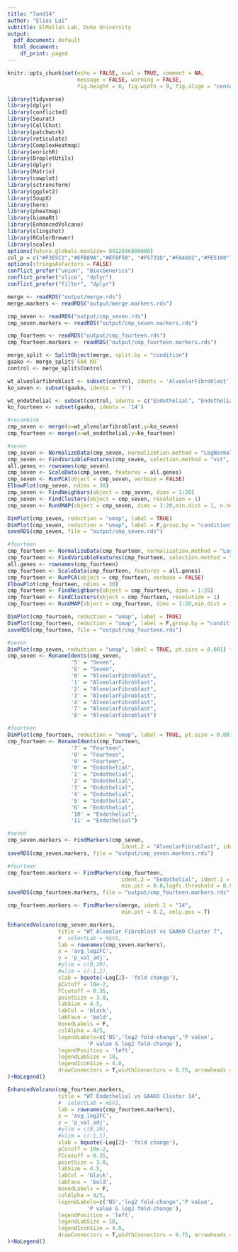 ```yaml
---
title: "7and14"
author: "Elias Lai"
subtitle: ElMallah Lab, Duke University
output:
  pdf_document: default
  html_document:
    df_print: paged
---
```


```r
knitr::opts_chunk$set(echo = FALSE, eval = TRUE, comment = NA, 
                      message = FALSE, warning = FALSE,
                      fig.height = 6, fig.width = 9, fig.align = "center")
```

```r
library(tidyverse)
library(dplyr)
library(conflicted)
library(Seurat)
library(CellChat)
library(patchwork)
library(reticulate)
library(ComplexHeatmap)
library(enrichR)
library(DropletUtils)
library(dplyr)
library(Matrix)
library(cowplot)
library(sctransform)
library(ggplot2)
library(SoupX)
library(here)
library(pheatmap)
library(biomaRt)
library(EnhancedVolcano)
library(slingshot)
library(RColorBrewer)
library(scales)
options(future.globals.maxSize= 8912896000000)
col_p = c("#F3E5C2","#EFB89A","#EF8F50", "#F5731D","#FA4602","#FE5100")
options(stringsAsFactors = FALSE)
conflict_prefer("union", "BiocGenerics")
conflict_prefer("slice", "dplyr")
conflict_prefer("filter", "dplyr")
```

```r
merge <- readRDS("output/merge.rds")
merge.markers <- readRDS("output/merge.markers.rds")

cmp_seven <- readRDS("output/cmp_seven.rds")
cmp_seven.markers <- readRDS("output/cmp_seven.markers.rds")

cmp_fourteen <- readRDS("output/cmp_fourteen.rds")
cmp_fourteen.markers <- readRDS("output/cmp_fourteen.markers.rds")
```

```r
merge_split <- SplitObject(merge, split.by = "condition")
gaako <- merge_split$`GAA KO`
control <- merge_split$Control

wt_alveolarfibroblast <- subset(control, idents = 'AlveolarFibroblast')
ko_seven <- subset(gaako, idents = '7')

wt_endothelial <- subset(control, idents = c("Endothelial", "Endothelial2"))
ko_fourteen <- subset(gaako, idents = '14')

#recombine
cmp_seven <- merge(x=wt_alveolarfibroblast,y=ko_seven)
cmp_fourteen <- merge(x=wt_endothelial,y=ko_fourteen)
```

```r
#seven
cmp_seven <- NormalizeData(cmp_seven, normalization.method = "LogNormalize", scale.factor = 10000)
cmp_seven <- FindVariableFeatures(cmp_seven, selection.method = "vst", nfeatures = 2000)
all.genes <- rownames(cmp_seven)
cmp_seven <- ScaleData(cmp_seven, features = all.genes)
cmp_seven <- RunPCA(object = cmp_seven, verbose = FALSE)
ElbowPlot(cmp_seven, ndims = 30)
cmp_seven <- FindNeighbors(object = cmp_seven, dims = 1:20)
cmp_seven <- FindClusters(object = cmp_seven, resolution = 1)
cmp_seven <- RunUMAP(object = cmp_seven, dims = 1:20,min.dist = 1, n.neighbors = 40, spread = 5, local.connectivity = 20)

DimPlot(cmp_seven, reduction = "umap", label = TRUE)
DimPlot(cmp_seven, reduction = "umap", label = F,group.by = "condition")
saveRDS(cmp_seven, file = "output/cmp_seven.rds")

#fourteen
cmp_fourteen <- NormalizeData(cmp_fourteen, normalization.method = "LogNormalize", scale.factor = 10000)
cmp_fourteen <- FindVariableFeatures(cmp_fourteen, selection.method = "vst", nfeatures = 2000)
all.genes <- rownames(cmp_fourteen)
cmp_fourteen <- ScaleData(cmp_fourteen, features = all.genes)
cmp_fourteen <- RunPCA(object = cmp_fourteen, verbose = FALSE)
ElbowPlot(cmp_fourteen, ndims = 30)
cmp_fourteen <- FindNeighbors(object = cmp_fourteen, dims = 1:20)
cmp_fourteen <- FindClusters(object = cmp_fourteen, resolution = 1)
cmp_fourteen <- RunUMAP(object = cmp_fourteen, dims = 1:20,min.dist = 1, n.neighbors = 40, spread = 5, local.connectivity = 20)

DimPlot(cmp_fourteen, reduction = "umap", label = TRUE)
DimPlot(cmp_fourteen, reduction = "umap", label = F,group.by = "condition")
saveRDS(cmp_fourteen, file = "output/cmp_fourteen.rds")
```

```r
#seven
DimPlot(cmp_seven, reduction = "umap", label = TRUE, pt.size = 0.001) + NoLegend()
cmp_seven <- RenameIdents(cmp_seven,
                    '5' = "Seven",
                    '6' = "Seven",
                    '0' = "AlveolarFibroblast",
                    '1' = "AlveolarFibroblast",
                    '2' = "AlveolarFibroblast",
                    '3' = "AlveolarFibroblast",
                    '4' = "AlveolarFibroblast",
                    '7' = "AlveolarFibroblast",
                    '8' = "AlveolarFibroblast")

#fourteen
DimPlot(cmp_fourteen, reduction = "umap", label = TRUE, pt.size = 0.001) + NoLegend()
cmp_fourteen <- RenameIdents(cmp_fourteen,
                    '7' = "Fourteen",
                    '8' = "Fourteen",
                    '9' = "Fourteen",
                    '0' = "Endothelial",
                    '1' = "Endothelial",
                    '2' = "Endothelial",
                    '3' = "Endothelial",
                    '4' = "Endothelial",
                    '5' = "Endothelial",
                    '6' = "Endothelial",
                    '10' = "Endothelial",
                    '11' = "Endothelial")
```


```r
#seven
cmp_seven.markers <- FindMarkers(cmp_seven,
                                    ident.2 = "AlveolarFibroblast", ident.1 = "Seven")
saveRDS(cmp_seven.markers, file = "output/cmp_seven.markers.rds")

#fourteen
cmp_fourteen.markers <- FindMarkers(cmp_fourteen,
                                    ident.2 = "Endothelial", ident.1 = "Fourteen",
                                    min.pct = 0.0,logfc.threshold = 0.01)
saveRDS(cmp_fourteen.markers, file = "output/cmp_fourteen.markers.rds")

cmp_fourteen.markers <- FindMarkers(merge, ident.1 = "14",
                                    min.pct = 0.2, only.pos = T)
```

```r
EnhancedVolcano(cmp_seven.markers,
                title = "WT Alveolar Fibroblast vs GAAKO Cluster 7",
                #  selectLab = m$V1,
                lab = rownames(cmp_seven.markers),
                x = 'avg_log2FC',
                y = 'p_val_adj',
                #ylim = c(0,10),
                #xlim = c(-1,1),
                xlab = bquote(~Log[2]~ 'fold change'),
                pCutoff = 10e-2,
                FCcutoff = 0.35,
                pointSize = 3.0,
                labSize = 4.5,
                labCol = 'black',
                labFace = 'bold',
                boxedLabels = F,
                colAlpha = 4/5,
                legendLabels=c('NS','log2 fold-change','P value',
                         'P value & log2 fold-change'),
                legendPosition = 'left',
                legendLabSize = 10,
                legendIconSize = 4.0,
                drawConnectors = T,widthConnectors = 0.75, arrowheads = TRUE
)+NoLegend()

EnhancedVolcano(cmp_fourteen.markers,
                title = "WT Endothelial vs GAAKO Cluster 14",
                #  selectLab = m$V1,
                lab = rownames(cmp_fourteen.markers),
                x = 'avg_log2FC',
                y = 'p_val_adj',
                #ylim = c(0,10),
                #xlim = c(-1,1),
                xlab = bquote(~Log[2]~ 'fold change'),
                pCutoff = 10e-2,
                FCcutoff = 0.35,
                pointSize = 3.0,
                labSize = 4.5,
                labCol = 'black',
                labFace = 'bold',
                boxedLabels = F,
                colAlpha = 4/5,
                legendLabels=c('NS','log2 fold-change','P value',
                         'P value & log2 fold-change'),
                legendPosition = 'left',
                legendLabSize = 10,
                legendIconSize = 4.0,
                drawConnectors = T,widthConnectors = 0.75, arrowheads = TRUE
)+NoLegend()
```











